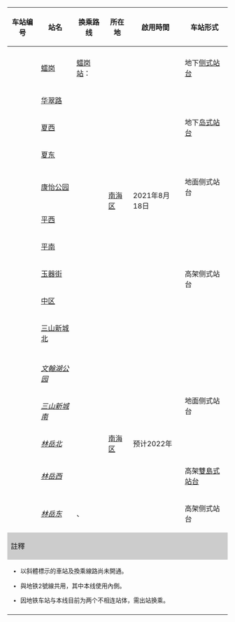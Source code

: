 {| class="wikitable" style="text-align:center"
! 车站编号
! 站名
! 换乘路线
! 所在地
! 啟用時間
! 车站形式
|-
! colspan="6" style="background:{{佛山地铁颜色|TNH1}};" |{{white|南海有轨电车1号线首通段}}
|-
! {{佛山地铁车站编号|TNH1|01}}
! [[𧒽岗站 (有轨电车)|𧒽岗]]
| align=left | [[𧒽岗站 (地铁)|𧒽岗站]]：{{广州地铁路线链接|GF|S}} {{广州地铁车站编号|GF|13}}
| rowspan="10" | [[南海区]]
| rowspan="10" | 2021年8月18日
| 地下[[侧式站台]]
|-
! {{佛山地铁车站编号|TNH1|02}}
! [[华翠路站|华翠路]]
| align=left | 
| rowspan="3" | 地下[[岛式站台]]
|-
! {{佛山地铁车站编号|TNH1|03}}
! [[夏西站|夏西]]
| align=left |
|-
! {{佛山地铁车站编号|TNH1|04}}
! [[夏东站|夏东]]
| align=left |
|-
! {{佛山地铁车站编号|TNH1|05}}
! [[康怡公园站|康怡公园]]
| align=left |
| 地面侧式站台
|-
! {{佛山地铁车站编号|TNH1|06}}
! [[平西站|平西]]
| align=left |
| rowspan="5"| 高架侧式站台
|-
! {{佛山地铁车站编号|TNH1|07}}
! [[平南站 (佛山)|平南]]
| align=left |
|-
! {{佛山地铁车站编号|TNH1|08}}
! [[玉器街站|玉器街]]
| align=left |
|-
! {{佛山地铁车站编号|TNH1|09}}
! [[中区站 (佛山)|中区]]
| align=left |
|-
! {{佛山地铁车站编号|TNH1|10}}
! [[三山新城北站|三山新城北]]
| align=left | 
|-
! colspan="6" style="background:{{佛山地铁颜色|TNH1}};" |{{white|南海有轨电车1号线后通段}}
|-
! {{佛山地铁车站编号|TNH1|11|uc=1}}
! [[文翰湖公园站|''文翰湖公园'']]
| align=left | 
| rowspan="5" | [[南海区]]
| rowspan="5" | 预计2022年
| rowspan="3" | 地面侧式站台
|-
! {{佛山地铁车站编号|TNH1|12|uc=1}}
! [[三山新城南站|''三山新城南'']]
| align=left | ''{{佛山地铁路线链接|4|S}}''
|-
! {{佛山地铁车站编号|TNH1|13|uc=1}}
! [[林岳北站|''林岳北'']]
| align=left |
|-
! {{佛山地铁车站编号|TNH1|14|uc=1}}
! [[林岳西站|''林岳西'']]
| align=left | {{佛山地铁路线链接|2|S}} {{佛山地铁车站编号|2|25}}
| 高架[[雙島式站台]]{{ref label|1|L2|L2}}
|-
! {{佛山地铁车站编号|TNH1|15|uc=1}}
! [[林岳东站|''林岳东'']]
| align=left | {{佛山地铁路线标志|2|S}} {{佛山地铁车站编号|2|26}}{{ref label|3|出站|出站}}、''{{佛山地铁路线链接|11|S}}''
| 高架侧式站台
|-
! colspan="6" style="background:#CCCCCC;" |註釋
|-
| colspan="6" style="font-size:85%; text-align:left;" |
* 以斜體標示的車站及換乘線路尚未開通。
* {{note label|2|L2|L2}}與地铁2號線共用，其中本线使用內側。
* {{note label|3|出站|出站}}因地铁车站与本线目前为两个不相连站体，需出站换乘。
|-
| colspan="6" style="font-size:85%;" | <div style="text-align: right;">{{Tnavbar|南海有轨电车1号线车站列表|mini=1}}</div>
|}